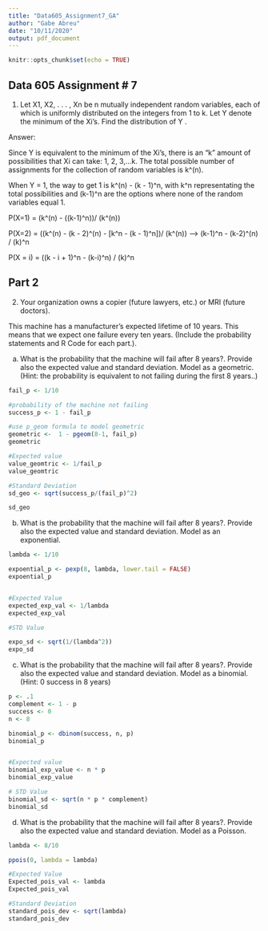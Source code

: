 ```yaml
---
title: "Data605_Assignment7_GA"
author: "Gabe Abreu"
date: "10/11/2020"
output: pdf_document
---
```


```r
knitr::opts_chunk$set(echo = TRUE)
```

## Data 605 Assignment # 7 

1. Let X1, X2, . . . , Xn be n mutually independent random variables, each of
which is uniformly distributed on the integers from 1 to k. Let Y denote the
minimum of the Xi’s. Find the distribution of Y .

Answer:

Since Y is equivalent to the minimum of the Xi's, there is an "k" amount of possibilities that Xi can take: 1, 2, 3,...k. The total possible number of assignments for the collection of random variables  is k^(n). 


When Y = 1, the way to get 1 is k^(n) - (k - 1)^n, with k^n representating the total possibilities and (k-1)^n are the options where none of the random variables equal 1.

P(X=1) = (k^(n) - ((k-1)^n))/ (k^(n))

P(X=2) = ((k^(n) - (k - 2)^(n) - [k^n - (k - 1)^n])/ (k^(n)) -->  (k-1)^n - (k-2)^(n) / (k)^n

P(X = i) = ((k - i + 1)^n - (k-i)^n) / (k)^n

## Part 2

2. Your organization owns a copier (future lawyers, etc.) or MRI (future doctors).

This machine has a manufacturer’s expected lifetime of 10 years. This means
that we expect one failure every ten years. (Include the probability statements
and R Code for each part.).

a. What is the probability that the machine will fail after 8 years?. Provide also the expected value and standard deviation. Model as a geometric. (Hint: the probability is equivalent to not failing during the first 8 years..)

```r
fail_p <- 1/10

#probability of the machine not failing 
success_p <- 1 - fail_p

#use p_geom formula to model geometric
geometric <-  1 - pgeom(8-1, fail_p)
geometric

#Expected value
value_geomtric <- 1/fail_p
value_geomtric

#Standard Deviation
sd_geo <- sqrt(success_p/(fail_p)^2)

sd_geo
```

b. What is the probability that the machine will fail after 8 years?. Provide also the expected value and standard deviation. Model as an exponential. 

```r
lambda <- 1/10

expoential_p <- pexp(8, lambda, lower.tail = FALSE)
expoential_p


#Expected Value
expected_exp_val <- 1/lambda
expected_exp_val

#STD Value

expo_sd <- sqrt(1/(lambda^2))
expo_sd
```

c. What is the probability that the machine will fail after 8 years?. Provide also the expected value and standard deviation. Model as a binomial. (Hint: 0 success in 8 years) 
```r
p <- .1
complement <- 1 - p
success <- 0
n <- 8

binomial_p <- dbinom(success, n, p)
binomial_p


#Expected value
binomial_exp_value <- n * p
binomial_exp_value

# STD Value
binomial_sd <- sqrt(n * p * complement)
binomial_sd
```
d. What is the probability that the machine will fail after 8 years?. Provide also the expected value and standard deviation. Model as a Poisson.
```r
lambda <- 8/10

ppois(0, lambda = lambda)

#Expected Value
Expected_pois_val <- lambda
Expected_pois_val

#Standard Deviation
standard_pois_dev <- sqrt(lambda)
standard_pois_dev
```
